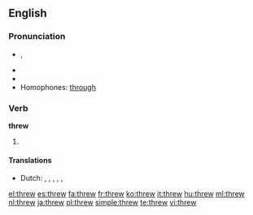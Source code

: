 ==English==

===Pronunciation===
* {{IPA|/ˈθɻʊə/}}, {{IPAchar|/θɹuː/}}
* {{audio|en-us-threw.ogg|Audio (US)}}
* {{rhymes|uː}}
* Homophones: [[through]]

===Verb===
'''threw'''

# {{past tense of| to [[throw]]}}

====Translations====
* Dutch: {{t+|nl|wierp}}, {{t+|nl|wierpen}}, {{t-|nl|gooide}}, {{t-|nl|gooiden}}, {{t-|nl|smeet}}, {{t-|nl|smeten}}

[[el:threw]]
[[es:threw]]
[[fa:threw]]
[[fr:threw]]
[[ko:threw]]
[[it:threw]]
[[hu:threw]]
[[ml:threw]]
[[nl:threw]]
[[ja:threw]]
[[pl:threw]]
[[simple:threw]]
[[te:threw]]
[[vi:threw]]